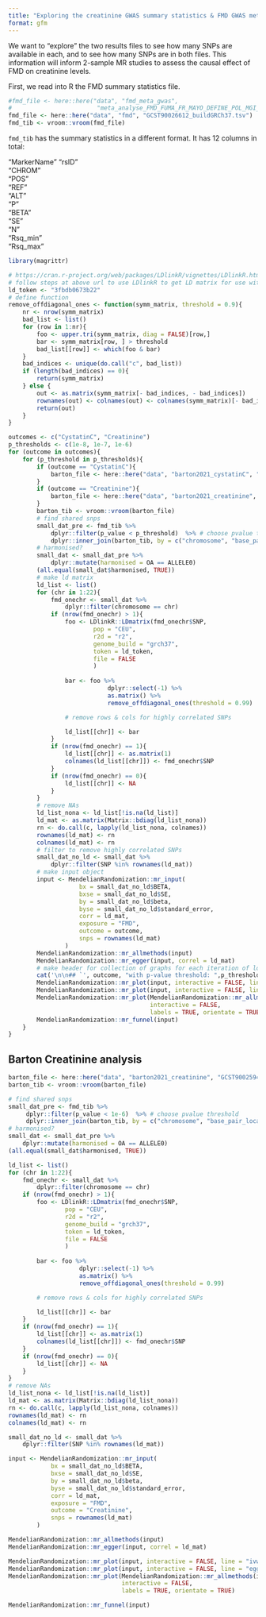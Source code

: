 ```yaml
---
title: "Exploring the creatinine GWAS summary statistics & FMD GWAS meta-analysis summary statistics"
format: gfm
---
```


We want to "explore" the two results files to see how many SNPs are available in each, and to see 
how many SNPs are in both files. This information will inform 2-sample MR studies to 
assess the causal effect of FMD on creatinine levels.

First, we read into R the FMD summary statistics file.


```r
#fmd_file <- here::here("data", "fmd_meta_gwas", 
#                        "meta_analyse_FMD_FUMA_FR_MAYO_DEFINE_POL_MGI_FEIRI_HRC_all_2020-08-12.tab")
fmd_file <- here::here("data", "fmd", "GCST90026612_buildGRCh37.tsv")
fmd_tib <- vroom::vroom(fmd_file)
```


`fmd_tib` has the summary statistics in a different format.
It has 12 columns in total:

"MarkerName" 
"rsID"       
"CHROM"      
"POS"        
"REF"       
"ALT"        
"P"          
"BETA"       
"SE"         
"N"         
"Rsq_min"    
"Rsq_max"   


```r
library(magrittr)
```


```r
# https://cran.r-project.org/web/packages/LDlinkR/vignettes/LDlinkR.html
# follow steps at above url to use LDlinkR to get LD matrix for use with MendelianRandomization R pkg
ld_token <- "3fbdb0673b22"
# define function
remove_offdiagonal_ones <- function(symm_matrix, threshold = 0.9){
    nr <- nrow(symm_matrix)
    bad_list <- list()
    for (row in 1:nr){
        foo <- upper.tri(symm_matrix, diag = FALSE)[row,]
        bar <- symm_matrix[row, ] > threshold
        bad_list[[row]] <- which(foo & bar)
    }
    bad_indices <- unique(do.call("c", bad_list))
    if (length(bad_indices) == 0){
        return(symm_matrix)
    } else {
        out <- as.matrix(symm_matrix[- bad_indices, - bad_indices])
        rownames(out) <- colnames(out) <- colnames(symm_matrix)[- bad_indices]
        return(out)
    }
}
```




```r
outcomes <- c("CystatinC", "Creatinine")
p_thresholds <- c(1e-8, 1e-7, 1e-6)
for (outcome in outcomes){
    for (p_threshold in p_thresholds){
        if (outcome == "CystatinC"){
            barton_file <- here::here("data", "barton2021_cystatinC", "GCST90025945_buildGRCh37.tsv")
        }
        if (outcome == "Creatinine"){
            barton_file <- here::here("data", "barton2021_creatinine", "GCST90025946_buildGRCh37.tsv")
        }
        barton_tib <- vroom::vroom(barton_file)
        # find shared snps
        small_dat_pre <- fmd_tib %>%
            dplyr::filter(p_value < p_threshold)  %>% # choose pvalue threshold     
            dplyr::inner_join(barton_tib, by = c("chromosome", "base_pair_location"))
        # harmonised? 
        small_dat <- small_dat_pre %>%
            dplyr::mutate(harmonised = OA == ALLELE0)
        (all.equal(small_dat$harmonised, TRUE))
        # make ld matrix
        ld_list <- list()
        for (chr in 1:22){
            fmd_onechr <- small_dat %>%
                dplyr::filter(chromosome == chr)
            if (nrow(fmd_onechr) > 1){
                foo <- LDlinkR::LDmatrix(fmd_onechr$SNP, 
                        pop = "CEU", 
                        r2d = "r2", 
                        genome_build = "grch37",
                        token = ld_token, 
                        file = FALSE
                        ) 
                
                bar <- foo %>% 
                            dplyr::select(-1) %>%
                            as.matrix() %>%
                            remove_offdiagonal_ones(threshold = 0.99)

                # remove rows & cols for highly correlated SNPs 

                ld_list[[chr]] <- bar
            }
            if (nrow(fmd_onechr) == 1){
                ld_list[[chr]] <- as.matrix(1)
                colnames(ld_list[[chr]]) <- fmd_onechr$SNP      
            }
            if (nrow(fmd_onechr) == 0){
                ld_list[[chr]] <- NA
            }
        }
        # remove NAs
        ld_list_nona <- ld_list[!is.na(ld_list)]
        ld_mat <- as.matrix(Matrix::bdiag(ld_list_nona))
        rn <- do.call(c, lapply(ld_list_nona, colnames))
        rownames(ld_mat) <- rn
        colnames(ld_mat) <- rn
        # filter to remove highly correlated SNPs
        small_dat_no_ld <- small_dat %>%
            dplyr::filter(SNP %in% rownames(ld_mat))
        # make input object
        input <- MendelianRandomization::mr_input(
                    bx = small_dat_no_ld$BETA, 
                    bxse = small_dat_no_ld$SE, 
                    by = small_dat_no_ld$beta, 
                    byse = small_dat_no_ld$standard_error,
                    corr = ld_mat,
                    exposure = "FMD",
                    outcome = outcome,
                    snps = rownames(ld_mat)
                )
        MendelianRandomization::mr_allmethods(input)
        MendelianRandomization::mr_egger(input, correl = ld_mat)
        # make header for collection of graphs for each iteration of loop
        cat('\n\n## `', outcome, "with p-value threshold: ",p_threshold,    '`\n\n')       
        MendelianRandomization::mr_plot(input, interactive = FALSE, line = "ivw", labels = TRUE, orientate = TRUE)
        MendelianRandomization::mr_plot(input, interactive = FALSE, line = "egger", labels = TRUE, orientate = TRUE)
        MendelianRandomization::mr_plot(MendelianRandomization::mr_allmethods(input, method = "all"), 
                                        interactive = FALSE, 
                                        labels = TRUE, orientate = TRUE)
        MendelianRandomization::mr_funnel(input)
    }
}
```


## Barton Creatinine analysis

```r
barton_file <- here::here("data", "barton2021_creatinine", "GCST90025946_buildGRCh37.tsv")
barton_tib <- vroom::vroom(barton_file)
```

```r
# find shared snps
small_dat_pre <- fmd_tib %>%
     dplyr::filter(p_value < 1e-6)  %>% # choose pvalue threshold     
     dplyr::inner_join(barton_tib, by = c("chromosome", "base_pair_location"))
# harmonised? 
small_dat <- small_dat_pre %>%
    dplyr::mutate(harmonised = OA == ALLELE0) 
(all.equal(small_dat$harmonised, TRUE))
```

```r
ld_list <- list()
for (chr in 1:22){
    fmd_onechr <- small_dat %>%
        dplyr::filter(chromosome == chr)
    if (nrow(fmd_onechr) > 1){
        foo <- LDlinkR::LDmatrix(fmd_onechr$SNP, 
                pop = "CEU", 
                r2d = "r2", 
                genome_build = "grch37",
                token = ld_token, 
                file = FALSE
                ) 
        
        bar <- foo %>% 
                    dplyr::select(-1) %>%
                    as.matrix() %>%
                    remove_offdiagonal_ones(threshold = 0.99)

        # remove rows & cols for highly correlated SNPs 

        ld_list[[chr]] <- bar
    }
    if (nrow(fmd_onechr) == 1){
        ld_list[[chr]] <- as.matrix(1)
        colnames(ld_list[[chr]]) <- fmd_onechr$SNP
    }
    if (nrow(fmd_onechr) == 0){
        ld_list[[chr]] <- NA
    }
}
# remove NAs
ld_list_nona <- ld_list[!is.na(ld_list)]
ld_mat <- as.matrix(Matrix::bdiag(ld_list_nona))
rn <- do.call(c, lapply(ld_list_nona, colnames))
rownames(ld_mat) <- rn
colnames(ld_mat) <- rn
```

```r
small_dat_no_ld <- small_dat %>%
    dplyr::filter(SNP %in% rownames(ld_mat))
```

```r
input <- MendelianRandomization::mr_input(
            bx = small_dat_no_ld$BETA, 
            bxse = small_dat_no_ld$SE, 
            by = small_dat_no_ld$beta, 
            byse = small_dat_no_ld$standard_error,
            corr = ld_mat,
            exposure = "FMD",
            outcome = "Creatinine",
            snps = rownames(ld_mat)
        )
```

```r
MendelianRandomization::mr_allmethods(input)
MendelianRandomization::mr_egger(input, correl = ld_mat)

```



```r
MendelianRandomization::mr_plot(input, interactive = FALSE, line = "ivw", labels = TRUE, orientate = TRUE)
MendelianRandomization::mr_plot(input, interactive = FALSE, line = "egger", labels = TRUE, orientate = TRUE)
MendelianRandomization::mr_plot(MendelianRandomization::mr_allmethods(input, method = "all"), 
                                interactive = FALSE, 
                                labels = TRUE, orientate = TRUE)
```


```r
MendelianRandomization::mr_funnel(input)
```